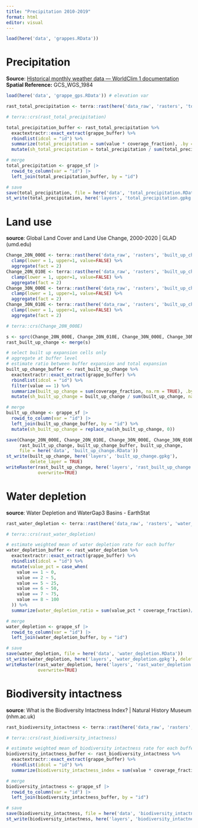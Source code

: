```yaml
---
title: "Precipitation 2010-2019"
format: html
editor: visual
---
```


```r

load(here('data', 'grappes.RData'))

```

# Precipitation

**Source**: [Historical monthly weather data --- WorldClim 1 documentation](https://www.worldclim.org/data/monthlywth.html) **Spatial Reference:** GCS_WGS_1984

```r
load(here('data', 'grappe_gps.RData')) # elevation var

rast_total_precipitation <- terra::rast(here('data_raw', 'rasters', 'total_precipitation', 'Total_precipitation.tif'))

# terra::crs(rast_total_precipitation)

total_precipitation_buffer <- rast_total_precipitation %>% 
  exactextractr::exact_extract(grappe_buffer) %>% 
  rbindlist(idcol = "id") %>% 
  summarize(total_precipitation = sum(value * coverage_fraction), .by = id) %>% 
  mutate(sh_total_precipitation = total_precipitation / sum(total_precipitation) * 100)

# merge 
total_precipitation <- grappe_sf |> 
  rowid_to_column(var = "id") |> 
  left_join(total_precipitation_buffer, by = "id")

# save
save(total_precipitation, file = here('data', 'total_precipitation.RData'))
st_write(total_precipitation, here('layers', 'total_precipitation.gpkg'), delete_layer = TRUE)

```

# Land use

**source**: Global Land Cover and Land Use Change, 2000-2020 \| GLAD (umd.edu)

```r

Change_20N_000E <- terra::rast(here('data_raw', 'rasters', 'built_up_change_2000_2020', 'Change_20N_000E.tif')) %>% 
  clamp(lower = 1, upper=1, value=FALSE) %>% 
  aggregate(fact = 2)
Change_20N_010E <- terra::rast(here('data_raw', 'rasters', 'built_up_change_2000_2020', 'Change_20N_010E.tif')) %>% 
  clamp(lower = 1, upper=1, value=FALSE) %>% 
  aggregate(fact = 2)
Change_30N_000E <- terra::rast(here('data_raw', 'rasters', 'built_up_change_2000_2020', 'Change_30N_000E.tif')) %>% 
  clamp(lower = 1, upper=1, value=FALSE) %>% 
  aggregate(fact = 2)
Change_30N_010E <- terra::rast(here('data_raw', 'rasters', 'built_up_change_2000_2020', 'Change_30N_010E.tif')) %>% 
  clamp(lower = 1, upper=1, value=FALSE) %>% 
  aggregate(fact = 2)

# terra::crs(Change_20N_000E)

s <- sprc(Change_20N_000E, Change_20N_010E, Change_30N_000E, Change_30N_010E)
rast_built_up_change <- merge(s)

# select built up expansion cells only
# aggregate at buffer level
# estimate ratio between buffer expansion and total expansion
built_up_change_buffer <- rast_built_up_change %>% 
  exactextractr::exact_extract(grappe_buffer) %>% 
  rbindlist(idcol = "id") %>% 
  filter(value == 1) %>% 
  summarize(built_up_change = sum(coverage_fraction, na.rm = TRUE), .by = id) %>% 
  mutate(sh_built_up_change = built_up_change / sum(built_up_change, na.rm = TRUE) * 100)

# merge 
built_up_change <- grappe_sf |> 
  rowid_to_column(var = "id") |> 
  left_join(built_up_change_buffer, by = "id") %>% 
  mutate(sh_built_up_change = replace_na(sh_built_up_change, 0))

save(Change_20N_000E, Change_20N_010E, Change_30N_000E, Change_30N_010E,
     rast_built_up_change, built_up_change_buffer, built_up_change, 
     file = here('data', 'built_up_change.RData'))
st_write(built_up_change, here('layers', 'built_up_change.gpkg'), 
         delete_layer = TRUE)
writeRaster(rast_built_up_change, here('layers', 'rast_built_up_change.tif'), 
            overwrite=TRUE)

```

# Water depletion

**source**: Water Depletion and WaterGap3 Basins - EarthStat

```r

rast_water_depletion <- terra::rast(here('data_raw', 'rasters', 'water_depletion', 'WaterDepletionCat_WG3.tif'))

# terra::crs(rast_water_depletion)

# estimate weighted mean of water depletion rate for each buffer
water_depletion_buffer <- rast_water_depletion %>% 
  exactextractr::exact_extract(grappe_buffer) %>% 
  rbindlist(idcol = "id") %>% 
  mutate(value_pct = case_when(
    value == 1 ~ 0,
    value == 2 ~ 5,
    value == 5 ~ 25,
    value == 6 ~ 50,
    value == 7 ~ 75,
    value == 8 ~ 100
  )) %>%
  summarize(water_depletion_ratio = sum(value_pct * coverage_fraction)/length(id), .by = id)

# merge 
water_depletion <- grappe_sf |> 
  rowid_to_column(var = "id") |> 
  left_join(water_depletion_buffer, by = "id")

# save
save(water_depletion, file = here('data', 'water_depletion.RData'))
st_write(water_depletion, here('layers', 'water_depletion.gpkg'), delete_layer = TRUE)
writeRaster(rast_water_depletion, here('layers', 'rast_water_depletion.tif'), 
            overwrite=TRUE)

```

# Biodiversity intactness

**source**: What is the Biodiversity Intactness Index? \| Natural History Museum (nhm.ac.uk)

```r

rast_biodiversity_intactness <- terra::rast(here('data_raw', 'rasters', 'biodiversity_intactness', 'Biodiversity_intactness_index.tif'))

# terra::crs(rast_biodiversity_intactness)

# estimate weighted mean of biodiversity intactness rate for each buffer
biodiversity_intactness_buffer <- rast_biodiversity_intactness %>% 
  exactextractr::exact_extract(grappe_buffer) %>% 
  rbindlist(idcol = "id") %>%
  summarize(biodiversity_intactness_index = sum(value * coverage_fraction,na.rm = T)/length(id), .by = id)

# merge 
biodiversity_intactness <- grappe_sf |> 
  rowid_to_column(var = "id") |> 
  left_join(biodiversity_intactness_buffer, by = "id") 

# save
save(biodiversity_intactness, file = here('data', 'biodiversity_intactness.RData'))
st_write(biodiversity_intactness, here('layers', 'biodiversity_intactness.gpkg'), delete_layer = TRUE)

```
